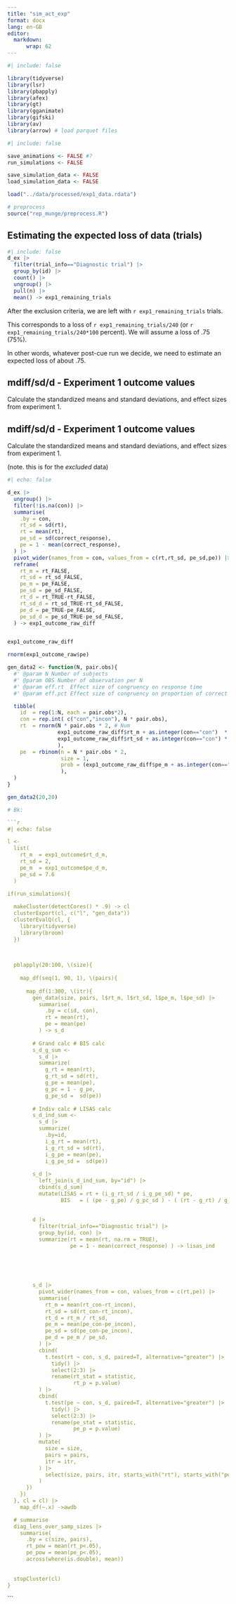 ```yaml
---
title: "sim_act_exp"
format: docx
lang: en-GB
editor: 
  markdown:
      wrap: 62
---
```


```r
#| include: false

library(tidyverse)
library(lsr)
library(pbapply)
library(afex)
library(gt)
library(gganimate)
library(gifski)
library(av)
library(arrow) # load parquet files 
```

```r
#| include: false

save_animations <- FALSE #?
run_simulations <- FALSE

save_simulation_data <- FALSE
load_simulation_data <- FALSE
```

```r
load("../data/processed/exp1_data.rdata")
```

```r
# preprocess 
source("rep_munge/preprocess.R")
```


## Estimating the expected loss of data (trials)


```r
#| include: false
d_ex |>
  filter(trial_info=="Diagnostic trial") |>
  group_by(id) |>
  count() |>
  ungroup() |>
  pull(n) |> 
  mean() -> exp1_remaining_trials
```

After the exclusion criteria, we are left with `r exp1_remaining_trials` trials.

This corresponds to a loss of `r exp1_remaining_trials/240` (or `r exp1_remaining_trials/240*100` percent). We will assume a loss of .75 (75%).

In other words, whatever post-cue run we decide, we need to estimate an expected loss of about .75.

## mdiff/sd/d - Experiment 1 outcome values

Calculate the standardized means and standard deviations, and effect sizes from experiment 1.


## mdiff/sd/d - Experiment 1 outcome values

Calculate the standardized means and standard deviations, and effect sizes from experiment 1. 

(note. this is for the *excluded* data)
```r
#| echo: false

d_ex |> 
  ungroup() |>
  filter(!is.na(con)) |>
  summarise(
    .by = con,
    rt_sd = sd(rt),
    rt = mean(rt), 
    pe_sd = sd(correct_response),
    pe = 1 - mean(correct_response),
  ) |>
  pivot_wider(names_from = con, values_from = c(rt,rt_sd, pe_sd,pe)) |>
  reframe(
    rt_m = rt_FALSE,
    rt_sd = rt_sd_FALSE,
    pe_m = pe_FALSE,
    pe_sd = pe_sd_FALSE,
    rt_d = rt_TRUE-rt_FALSE,
    rt_sd_d = rt_sd_TRUE-rt_sd_FALSE,
    pe_d = pe_TRUE-pe_FALSE,
    pe_sd_d = pe_sd_TRUE-pe_sd_FALSE,
  ) -> exp1_outcome_raw_diff


exp1_outcome_raw_diff
```

```r
rnorm(exp1_outcome_raw$pe)
```


```r
gen_data2 <- function(N, pair.obs){
  #' @param N Number of subjects
  #' @param OBS Number of observation per N
  #' @param eff.rt  Effect size of congruency on response time
  #' @param eff.pct Effect size of congruency on proportion of correct trials 

  tibble(
    id  = rep(1:N, each = pair.obs*2),
    con = rep.int( c("con","incon"), N * pair.obs),
    rt  = rnorm(N * pair.obs * 2, # Num 
                exp1_outcome_raw_diff$rt_m + as.integer(con=="con")  * exp1_outcome_raw_diff$rt_d, 
                exp1_outcome_raw_diff$rt_sd + as.integer(con=="con") * exp1_outcome_raw_diff$rt_sd_d
                ),
    pe  = rbinom(n = N * pair.obs * 2, 
                 size = 1,
                 prob = (exp1_outcome_raw_diff$pe_m + as.integer(con=="con") * exp1_outcome_raw_diff$pe_d), 
                 ),
  ) 
}
```

```r
gen_data2(20,20)
```



















```r
# Bk:

```r
#| echo: false

l <- 
  list( 
    rt_m  = exp1_outcome$rt_d_m,
    rt_sd = 2,
    pe_m  = exp1_outcome$pe_d_m,
    pe_sd = 7.6
  )

if(run_simulations){
  
  makeCluster(detectCores() * .9) -> cl
  clusterExport(cl, c("l", "gen_data"))
  clusterEvalQ(cl, {
    library(tidyverse)
    library(broom)
  })
  

  
  pblapply(20:100, \(size){
    
    map_df(seq(1, 90, 1), \(pairs){
      
      map_df(1:300, \(itr){
        gen_data(size, pairs, l$rt_m, l$rt_sd, l$pe_m, l$pe_sd) |> 
          summarise(
            .by = c(id, con), 
            rt = mean(rt),
            pe = mean(pe)
          ) -> s_d
        
        # Grand calc # BIS calc
        s_d_g_sum <- 
          s_d |>
          summarize(
            g_rt = mean(rt),
            g_rt_sd = sd(rt),
            g_pe = mean(pe),
            g_pc = 1 - g_pe,
            g_pe_sd =  sd(pe))
        
        # Indiv calc # LISAS calc
        s_d_ind_sum <- 
          s_d |> 
          summarize(
            .by=id, 
            i_g_rt = mean(rt),
            i_g_rt_sd = sd(rt),
            i_g_pe = mean(pe), 
            i_g_pe_sd =  sd(pe))
        
        s_d |>
          left_join(s_d_ind_sum, by="id") |>
          cbind(s_d_sum) 
          mutate(LISAS = rt + (i_g_rt_sd / i_g_pe_sd) * pe,
                 BIS   = ( (pe - g_pe) / g_pc_sd ) - ( (rt - g_rt) / g_rt_sd ) )
        
          
        d |>
          filter(trial_info=="Diagnostic trial") |>
          group_by(id, con) |>
          summarize(rt = mean(rt, na.rm = TRUE),
                    pe = 1 - mean(correct_response) ) -> lisas_ind
        
        
        
        
        
        s_d |>
          pivot_wider(names_from = con, values_from = c(rt,pe)) |>
          summarise(
            rt_m = mean(rt_con-rt_incon),
            rt_sd = sd(rt_con-rt_incon),
            rt_d = rt_m / rt_sd,
            pe_m = mean(pe_con-pe_incon),
            pe_sd = sd(pe_con-pe_incon),
            pe_d = pe_m / pe_sd,
          ) |> 
          cbind(
            t.test(rt ~ con, s_d, paired=T, alternative="greater") |>
              tidy() |> 
              select(2:3) |>
              rename(rt_stat = statistic,
                     rt_p = p.value)
          ) |>
          cbind( 
            t.test(pe ~ con, s_d, paired=T, alternative="greater") |>
              tidy() |> 
              select(2:3) |>
              rename(pe_stat = statistic,
                     pe_p = p.value)
          ) |>
          mutate(
            size = size,
            pairs = pairs,
            itr = itr, 
          ) |>
            select(size, pairs, itr, starts_with("rt"), starts_with("pe")
          )
      })
    })
  }, cl = cl) |> 
    map_df(~.x) ->awdb

  # summarise  
  diag_lens_over_samp_sizes |>
    summarise(
      .by = c(size, pairs), 
      rt_pow = mean(rt_p<.05), 
      pe_pow = mean(pe_p<.05), 
      across(where(is.double), mean))
  
  
  stopCluster(cl)
} 
```
```

